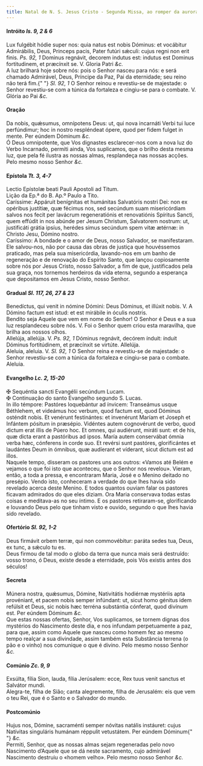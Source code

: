 ```yaml
---
title: Natal de N. S. Jesus Cristo - Segunda Missa, ao romper da aurora
---
```


<h4 class="text-center">
  Intróito <em>Is. 9, 2 & 6</em>
</h4>

<div class="grid grid-cols-2 gap-5">
  <div class="col-6 dropcaps text-justify">
    Lux fulgébit hódie super nos: quia natus est nobis Dóminus: et vocábitur
    Admirábilis, Deus, Princeps pacis, Pater futúri sǽculi: cujus regni non erit
    finis. <em>Ps. 92, 1</em> Dominus regnávit, decorem indutus est: indutus est
    Dominus fortitudinem, et præcínxit se. V. Gloria Patri <em>&c.</em>
  </div>
  <div class="col-6 dropcaps text-justify">
    A luz brilhará hoje sobre nós: pois o Senhor nasceu para nós: e será chamado
    Admirável, Deus, Príncipe da Paz, Pai da eternidade; seu reino não terá fim.{" "}
    <em>Sl. 92, 1</em> O Senhor reinou e revestiu-se de majestade: o Senhor
    revestiu-se com a túnica da fortaleza e cingiu-se para o combate. V. Glória
    ao Pai <em>&c.</em>
  </div>
</div>

<h4 class="text-center">Oração</h4>

<div class="grid grid-cols-2 gap-5">
  <div class="col-6 dropcaps text-justify">
    Da nobis, quǽsumus, omnípotens Deus: ut, qui nova incarnáti Verbi tui luce
    perfúndimur; hoc in nostro respléndeat ópere, quod per fidem fulget in
    mente. Per eúndem Dóminum <em>&c.</em>
  </div>
  <div class="col-6 dropcaps text-justify">
    Ó Deus omnipotente, que Vos dignastes esclarecer-nos com a nova luz do Verbo
    Incarnado, permiti ainda, Vos suplicamos, que o brilho desta mesma luz, que
    pela fé ilustra as nossas almas, resplandeça nas nossas acções. Pelo mesmo
    nosso Senhor <em>&c.</em>
  </div>
</div>

<h4 class="text-center">
  Epístola <em>Tt. 3, 4-7</em>
</h4>

<div class="grid grid-cols-2 gap-5">
  <div class="col-6 text-justify">
    Lectio Epístolæ beati Pauli Apostoli ad Titum.
  </div>
  <div class="col-6 text-justify">Lição da Ep.ª do B. Ap.º Paulo a Tito.</div>
  <div class="col-6 dropcaps text-justify">
    Caríssime: Appáruit benígnitas et humánitas Salvatóris nostri Dei: non ex
    opéribus justítiæ, quæ fécimus nos, sed secúndum suam misericórdiam salvos
    nos fecit per lavácrum regeneratiónis et renovatiónis Spíritus Sancti, quem
    effúdit in nos abúnde per Jesum Christum, Salvatorem nostrum: ut,
    justificáti grátia ipsíus, herédes simus secúndum spem vitæ ætérnæ: in
    Christo Jesu, Dómino nostro.
  </div>
  <div class="col-6 dropcaps text-justify">
    Caríssimo: A bondade e o amor de Deus, nosso Salvador, se manifestaram. Ele
    salvou-nos, não por causa das obras de justiça que houvéssemos praticado,
    mas pela sua misericórdia, lavando-nos em um banho de regeneração e de
    renovação do Espírito Santo, que lançou copiosamente sobre nós por Jesus
    Cristo, nosso Salvador, a fim de que, justificados pela sua graça, nos
    tornemos herdeiros da vida eterna, segundo a esperança que depositamos em
    Jesus Cristo, nosso Senhor.
  </div>
</div>

<h4 class="text-center">
  Gradual <em>Sl. 117, 26, 27 & 23</em>
</h4>

<div class="grid grid-cols-2 gap-5">
  <div class="col-6 dropcaps text-justify">
    Benedíctus, qui venit in nómine Dómini: Deus Dóminus, et illúxit nobis. V. A
    Dómino factum est istud: et est mirábile in óculis nostris.
  </div>
  <div class="col-6 dropcaps text-justify">
    Bendito seja Aquele que vem em nome do Senhor! O Senhor é Deus e a sua luz
    resplandeceu sobre nós. V. Foi o Senhor quem criou esta maravilha, que
    brilha aos nossos olhos.
  </div>
  <div class="col-6 text-justify">
    Allelúja, allelúja. V. <em>Ps. 92, 1</em> Dóminus regnávit, decórem índuit:
    índuit Dóminus fortitúdinem, et præcínxit se virtúte. Allelúja.
  </div>
  <div class="col-6 text-justify">
    Aleluia, aleluia. V. <em>Sl. 92, 1</em> O Senhor reina e revestiu-se de
    majestade: o Senhor revestiu-se com a túnica da fortaleza e cingiu-se para o
    combate. Aleluia.
  </div>
</div>

<h4 class="text-center">
  Evangelho <em>Lc. 2, 15-20</em>
</h4>

<div class="grid grid-cols-2 gap-5">
  <div class="col-6 text-justify">
    <span class="text-danger">&#10016;</span> Sequéntia sancti Evangélii
    secúndum Lucam.
  </div>
  <div class="col-6 text-justify">
    <span class="text-danger">&#10016;</span> Continuação do santo Evangelho
    segundo S. Lucas.
  </div>
  <div class="col-6 dropcaps text-justify">
    In illo témpore: Pastóres loquebántur ad ínvicem: Transeámus usque
    Béthlehem, et videámus hoc verbum, quod factum est, quod Dóminus osténdit
    nobis. Et venérunt festinántes: et invenérunt Maríam et Joseph et Infántem
    pósitum in præsépio. Vidéntes autem cognovérunt de verbo, quod dictum erat
    illis de Púero hoc. Et omnes, qui audiérunt, miráti sunt: et de his, quæ
    dicta erant a pastóribus ad ipsos. María autem conservábat ómnia verba hæc,
    cónferens in corde suo. Et revérsi sunt pastóres, glorificántes et laudántes
    Deum in ómnibus, quæ audíerant et víderant, sicut dictum est ad illos.
  </div>
  <div class="col-6 dropcaps text-justify">
    Naquele tempo, disseram os pastores uns aos outros: «Vamos até Belém e
    vejamos o que foi isto que aconteceu, que o Senhor nos revelou». Vieram,
    então, a toda a pressa, e encontraram Maria, José e o Menino deitado no
    presépio. Vendo isto, conheceram a verdade do que lhes havia sido revelado
    acerca deste Menino. E todos quantos ouviam falar os pastores ficavam
    admirados do que eles diziam. Ora Maria conservava todas estas coisas e
    meditava-as no seu íntimo. E os pastores retiraram-se, glorificando e
    louvando Deus pelo que tinham visto e ouvido, segundo o que lhes havia sido
    revelado.
  </div>
</div>

<h4 class="text-center">
  Ofertório <em>Sl. 92, 1-2</em>
</h4>

<div class="grid grid-cols-2 gap-5">
  <div class="col-6 dropcaps text-justify">
    Deus firmávit orbem terræ, qui non commovébitur: paráta sedes tua, Deus, ex
    tunc, a sǽculo tu es.
  </div>
  <div class="col-6 dropcaps text-justify">
    Deus firmou de tal modo o globo da terra que nunca mais será destruído:
    vosso trono, ó Deus, existe desde a eternidade, pois Vós existis antes dos
    séculos!
  </div>
</div>

<h4 class="text-center">Secreta</h4>

<div class="grid grid-cols-2 gap-5">
  <div class="col-6 dropcaps text-justify">
    Múnera nostra, quǽsumus, Dómine, Nativitátis hodiérnæ mystériis apta
    provéniant, et pacem nobis semper infúndant: ut, sicut homo génitus idem
    refúlsit et Deus, sic nobis hæc terréna substántia cónferat, quod divínum
    est. Per eúndem Dóminum <em>&c.</em>
  </div>
  <div class="col-6 dropcaps text-justify">
    Que estas nossas ofertas, Senhor, Vos suplicamos, se tornem dignas dos
    mystérios do Nascimento deste dia, e nos infundam perpetuamente a paz, para
    que, assim como Aquele que nasceu como homem fez ao mesmo tempo realçar a
    sua divindade, assim também esta Substância terrena (o pão e o vinho) nos
    comunique o que é divino. Pelo mesmo nosso Senhor <em>&c.</em>
  </div>
</div>

<h4 class="text-center">
  Comúnio <em>Zc. 9, 9</em>
</h4>
<div class="grid grid-cols-2 gap-5">
  <div class="col-6 dropcaps text-justify">
    Exsúlta, fília Sion, lauda, fília Jerúsalem: ecce, Rex tuus venit sanctus et
    Salvátor mundi.
  </div>
  <div class="col-6 dropcaps text-justify">
    Alegra-te, filha de Sião; canta alegremente, filha de Jerusalém: eis que vem
    o teu Rei, que é o Santo e o Salvador do mundo.
  </div>
</div>

<h4 class="text-center">Postcomúnio</h4>

<div class="grid grid-cols-2 gap-5">
  <div class="col-6 dropcaps text-justify">
    Hujus nos, Dómine, sacraménti semper nóvitas natális instáuret: cujus
    Natívitas singuláris humánam réppulit vetustátem. Per eúndem Dóminum{" "}
    <em>&c.</em>
  </div>
  <div class="col-6 dropcaps text-justify">
    Permiti, Senhor, que as nossas almas sejam regeneradas pelo novo Nascimento
    d’Aquele que se dá neste sacramento, cujo admirável Nascimento destruiu o
    «homem velho». Pelo mesmo nosso Senhor <em>&c.</em>
  </div>
</div>
